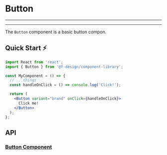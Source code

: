 

<Meta title="Components/Buttons/Button/README" component={Button} />

# Button

---

<Story id="components-buttons-button--default" />

---

The `Button` component is a basic button compon.

## Quick Start ⚡️

```jsx
import React from 'react';
import { Button } from '@f-design/component-library';

const MyComponent = () => {
  // ...things
  const handleOnClick = () => console.log('Click!');

  return (
    <Button variant="brand" onClick={handleOnClick}>
      Click me!
    </Button>
  );
};
```

## API

### [Button Component](https://github.com/featherweight-design/component-library/src/components/Buttons/Button/Button.tsx)

<Props of={Button} />
